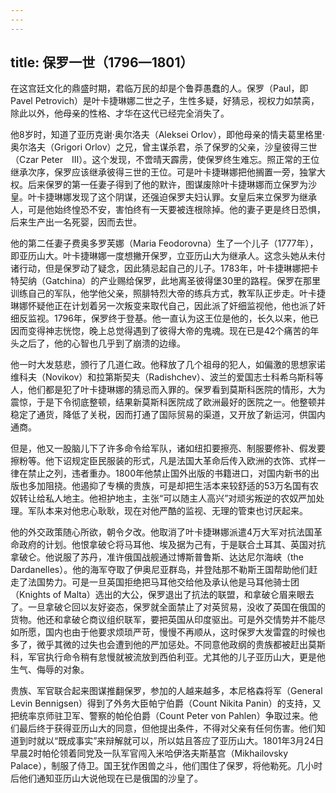 ```yaml
---
---
---
```

title: 保罗一世（1796—1801）
---




在这宫廷文化的鼎盛时期，君临万民的却是个鲁莽愚蠢的人。保罗（Paul，即Pavel Petrovich）是叶卡捷琳娜二世之子，生性多疑，好猜忌，视权力如禁脔，除此以外，他母亲的性格、才华在这代已经完全消失了。

他8岁时，知道了亚历克谢·奥尔洛夫（Aleksei Orlov），即他母亲的情夫葛里格里·奥尔洛夫（Grigori Orlov）之兄，曾主谋杀君，杀了保罗的父亲，沙皇彼得三世（Czar Peter　Ⅲ）。这个发现，不啻晴天霹雳，使保罗终生难忘。照正常的王位继承次序，保罗应该继承彼得三世的王位。可是叶卡捷琳娜把他搁置一旁，独掌大权。后来保罗的第一任妻子得到了他的默许，图谋废除叶卡捷琳娜而立保罗为沙皇。叶卡捷琳娜发现了这个阴谋，还强迫保罗夫妇认罪。女皇后来立保罗为继承人，可是他始终惶恐不安，害怕终有一天要被连根除掉。他的妻子更是终日恐惧，后来生产出一名死婴，因而去世。

他的第二任妻子费奥多罗芙娜（Maria Feodorovna）生了一个儿子（1777年），即亚历山大。叶卡捷琳娜一度想撇开保罗，立亚历山大为继承人。这念头她从未付诸行动，但是保罗动了疑念，因此猜忌起自己的儿子。1783年，叶卡捷琳娜把卡特契纳（Gatchina）的产业赐给保罗，此地离圣彼得堡30里的路程。保罗在那里训练自己的军队，他学他父亲，照腓特烈大帝的练兵方式，教军队正步走。叶卡捷琳娜怀疑他正在计划着另一次叛变来取代自己，因此派了奸细监视他，他也派了奸细反监视。1796年，保罗终于登基。他一直认为这王位是他的，长久以来，他已因而变得神志恍惚，晚上总觉得遇到了彼得大帝的鬼魂。现在已是42个痛苦的年头之后了，他的心智也几乎到了崩溃的边缘。

他一时大发慈悲，颁行了几道仁政。他释放了几个祖母的犯人，如偏激的思想家诺维科夫（Novikov）和拉第斯契夫（Radishchev）、波兰的爱国志士科希乌斯科等人，他们都是犯了叶卡捷琳娜的猜忌而入罪的。保罗看到莫斯科医院的情形，大为震惊，于是下令彻底整顿，结果新莫斯科医院成了欧洲最好的医院之一。他整顿并稳定了通货，降低了关税，因而打通了国际贸易的渠道，又开放了新运河，供国内通商。

但是，他又一股脑儿下了许多命令给军队，诸如纽扣要擦亮、制服要修补、假发要擦粉等。他下诏规定臣民服装的形式，凡是法国大革命后传入欧洲的衣饰、式样一律在禁止之列，违者重办。1800年他禁止国外出版的书籍进口，对国内新书的出版也多加阻挠。他遏抑了专横的贵族，可是却把生活本来较舒适的53万名国有农奴转让给私人地主。他袒护地主，主张“可以随主人高兴”对顽劣叛逆的农奴严加处理。军队本来对他忠心耿耿，现在对他严酷的监视、无理的管束也讨厌起来。

他的外交政策随心所欲，朝令夕改。他取消了叶卡捷琳娜派遣4万大军对抗法国革命政府的计划。他恨拿破仑将马耳他、埃及据为己有，于是联合土耳其、英国对抗拿破仑。他说服了苏丹，准许俄国战舰通过博斯普鲁斯、达达尼尔海峡（the Dardanelles）。他的海军夺取了伊奥尼亚群岛，并登陆那不勒斯王国帮助他们赶走了法国势力。可是一旦英国拒绝把马耳他交给他及承认他是马耳他骑士团（Knights of Malta）选出的大公，保罗退出了抗法的联盟，和拿破仑眉来眼去了。一旦拿破仑回以友好姿态，保罗就全面禁止了对英贸易，没收了英国在俄国的货物。他还和拿破仑商议组织联军，要把英国从印度驱出。可是外交情势并不能尽如所愿，国内也由于他要求烦琐严苛，慢慢不再顺从，这时保罗大发雷霆的时候也多了，微乎其微的过失也会遭到他的严加惩处。不同意他政纲的贵族都被赶出莫斯科，军官执行命令稍有怠慢就被流放到西伯利亚。尤其他的儿子亚历山大，更是他生气、侮辱的对象。

贵族、军官联合起来图谋推翻保罗，参加的人越来越多，本尼格森将军（General Levin Bennigsen）得到了外务大臣帕宁伯爵（Count Nikita Panin）的支持，又把统率京师驻卫军、警察的帕伦伯爵（Count Peter von Pahlen）争取过来。他们最后终于获得亚历山大的同意，但他提出条件，不得对父亲有任何伤害。他们知道到时就以“既成事实”来辩解就可以，所以姑且答应了亚历山大。1801年3月24日早晨2时帕伦领着同党及一队军官闯入米哈伊洛夫斯基宫（Mikhailovsky Palace），制服了侍卫。国王犹作困兽之斗，他们围住了保罗，将他勒死。几小时后他们通知亚历山大说他现在已是俄国的沙皇了。